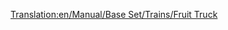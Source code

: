[[Translation:en/Manual/Base Set/Trains/Fruit Truck]]
{{es/Vagones|Imagen=[[File:en/Fruittruck.png]]
|Nombre=Vagón de Fruta
|PrecioNormal=2.132 € (1.066 £)
|PesoNormal=18 / 43 t
|CapacidadNormal=25 t de fruta
|PrecioMono="
|PesoMono=18 / 48 t
|CapacidadMono=30 t de fruta
|PrecioMag="
|PesoMag=18 / 50 t
|CapacidadMag=32 t de fruta
|Descripción=El '''vagón de fruta''' es necesario para proporcionar [[es/Manual/Base Set/Cargos/Fruta|fruta]] desde las [[es/Manual/Base Set/Industries/Plantación de fruta|plantaciones de fruta]] a las [[es/Manual/Base Set/Industries/Planta procesadora de alimentos|plantas procesadoras de alimentos]] situadas en el desierto en el clima [[es/Manual/Clima#Subtropical|subtropical]].
}}